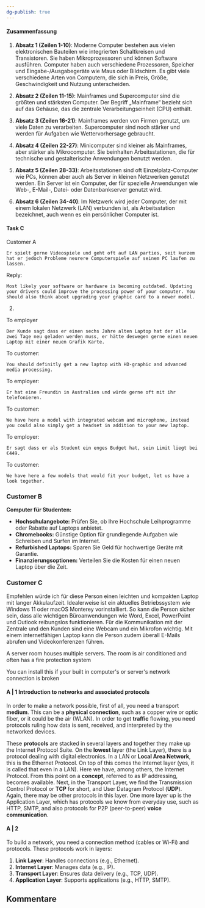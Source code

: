 ```yaml
---
dg-publish: true
---
```


#### Zusammenfassung

1. **Absatz 1 (Zeilen 1-10)**:
   Moderne Computer bestehen aus vielen elektronischen Bauteilen wie integrierten Schaltkreisen und Transistoren. Sie haben Mikroprozessoren und können Software ausführen. Computer haben auch verschiedene Prozessoren, Speicher und Eingabe-/Ausgabegeräte wie Maus oder Bildschirm. Es gibt viele verschiedene Arten von Computern, die sich in Preis, Größe, Geschwindigkeit und Nutzung unterscheiden.

2. **Absatz 2 (Zeilen 11-15)**:
   Mainframes und Supercomputer sind die größten und stärksten Computer. Der Begriff „Mainframe“ bezieht sich auf das Gehäuse, das die zentrale Verarbeitungseinheit (CPU) enthält.

3. **Absatz 3 (Zeilen 16-21)**:
   Mainframes werden von Firmen genutzt, um viele Daten zu verarbeiten. Supercomputer sind noch stärker und werden für Aufgaben wie Wettervorhersage gebraucht.

4. **Absatz 4 (Zeilen 22-27)**:
   Minicomputer sind kleiner als Mainframes, aber stärker als Mikrocomputer. Sie beinhalten Arbeitsstationen, die für technische und gestalterische Anwendungen benutzt werden.

5. **Absatz 5 (Zeilen 28-33)**:
   Arbeitsstationen sind oft Einzelplatz-Computer wie PCs, können aber auch als Server in kleinen Netzwerken genutzt werden. Ein Server ist ein Computer, der für spezielle Anwendungen wie Web-, E-Mail-, Datei- oder Datenbankserver genutzt wird.

6. **Absatz 6 (Zeilen 34-40)**:
   Im Netzwerk wird jeder Computer, der mit einem lokalen Netzwerk (LAN) verbunden ist, als Arbeitsstation bezeichnet, auch wenn es ein persönlicher Computer ist.

#### Task C

Customer A

    Er spielt gerne Videospiele und geht oft auf LAN parties, seit kurzem hat er jedoch Probleme neurere Computerspiele auf seinem PC laufen zu lassen.

Reply:

    Most likely your software or hardware is becoming outdated. Updating your drivers could improve the processing power of your computer. You should also think about upgrading your graphic card to a newer model.

2.

To employer

    Der Kunde sagt dass er einen sechs Jahre alten Laptop hat der alle zwei Tage neu geladen werden muss, er hätte deswegen gerne einen neuen Laptop mit einer neuen Grafik Karte.

To customer:

    You should definitly get a new laptop with HD-graphic and advanced media processing.

To employer:

    Er hat eine Freundin in Australien und würde gerne oft mit ihr telefonieren.

To customer:

    We have here a model with integrated webcam and microphone, instead you could also simply get a headset in addition to your new laptop.

To employer:

    Er sagt dass er als Student ein enges Budget hat, sein Limit liegt bei €449.

To customer:

    We have here a few models that would fit your budget, let us have a look together.

### Customer B

**Computer für Studenten:**

- **Hochschulangebote:** Prüfen Sie, ob Ihre Hochschule Leihprogramme oder Rabatte auf Laptops anbietet.
- **Chromebooks:** Günstige Option für grundlegende Aufgaben wie Schreiben und Surfen im Internet.
- **Refurbished Laptops:** Sparen Sie Geld für hochwertige Geräte mit Garantie.
- **Finanzierungsoptionen:** Verteilen Sie die Kosten für einen neuen Laptop über die Zeit.

### Customer C

Empfehlen würde ich für diese Person einen leichten und kompakten Laptop mit langer Akkulaufzeit. Idealerweise ist ein aktuelles Betriebssystem wie Windows 11 oder macOS Monterey vorinstalliert. So kann die Person sicher sein, dass alle wichtigen Büroanwendungen wie Word, Excel, PowerPoint und Outlook reibungslos funktionieren. Für die Kommunikation mit der Zentrale und den Kunden sind eine Webcam und ein Mikrofon wichtig. Mit einem internetfähigen Laptop kann die Person zudem überall E-Mails abrufen und Videokonferenzen führen.

A server room houses multiple servers. The room is air conditioned and often has a fire protection system

You can install this if your built in computer's or server's network connection is broken

#### A | 1 Introduction to networks and associated protocols

In order to make a network possible, first of all, you need a transport **medium**. This can be a **physical connection**, such as a copper wire or optic fiber, or it could be the air (WLAN). In order to get **traffic** flowing, you need protocols ruling how data is sent, received, and interpreted by the networked devices.

These **protocols** are stacked in several layers and together they make up the Internet Protocol Suite. On the **lowest** layer (the Link Layer), there is a protocol dealing with digital electronics. In a LAN or **Local Area Network**, this is the Ethernet Protocol. On top of this comes the Internet layer (yes, it is called that even in a LAN). Here we have, among others, the Internet Protocol. From this point on a **concept**, referred to as IP addressing, becomes available. Next, in the Transport Layer, we find the Transmission Control Protocol or **TCP** for short, and User Datagram Protocol (**UDP**). Again, there may be other protocols in this layer. One more layer up is the Application Layer, which has protocols we know from everyday use, such as HTTP, SMTP, and also protocols for P2P (peer-to-peer) **voice communication**.

#### A | 2

To build a network, you need a connection method (cables or Wi-Fi) and protocols. These protocols work in layers:

1. **Link Layer**: Handles connections (e.g., Ethernet).
2. **Internet Layer**: Manages data (e.g., IP).
3. **Transport Layer**: Ensures data delivery (e.g., TCP, UDP).
4. **Application Layer**: Supports applications (e.g., HTTP, SMTP).


## Kommentare

<br />
<br />

<Comments />
